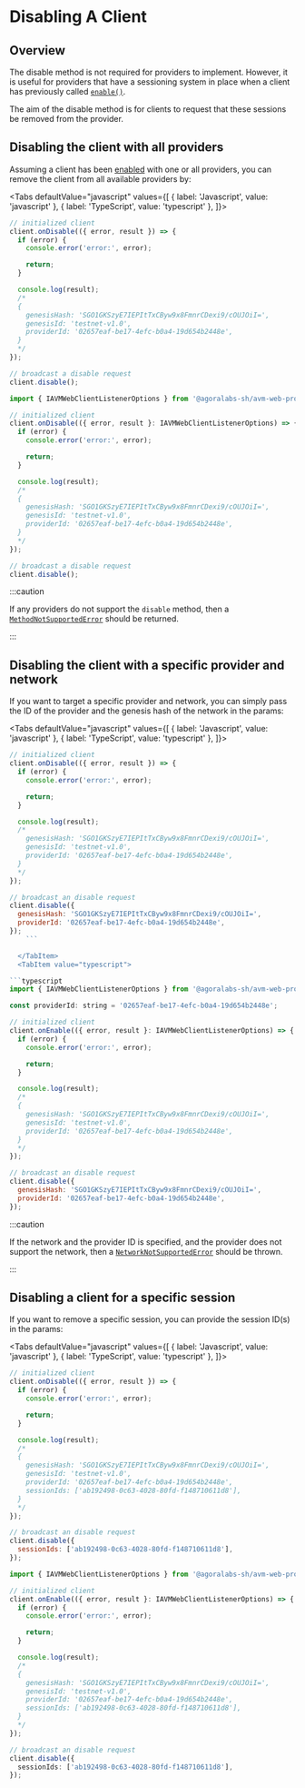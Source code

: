 
# Disabling A Client

<TOCInline
  maxHeadingLevel={4}
  toc={toc}
/>

## Overview

The disable method is not required for providers to implement. However, it is useful for providers that have a sessioning system in place when a client has previously called [`enable()`](../../api-reference/avm-web-client#enableparams).

The aim of the disable method is for clients to request that these sessions be removed from the provider.

## Disabling the client with all providers

Assuming a client has been [enabled](enabling-a-client) with one or all providers, you can remove the client from all available providers by:

<Tabs
  defaultValue="javascript"
  values={[
    { label: 'Javascript', value: 'javascript' },
    { label: 'TypeScript', value: 'typescript' },
  ]}>
  <TabItem value="javascript">

```js
// initialized client
client.onDisable(({ error, result }) => {
  if (error) {
    console.error('error:', error);

    return;
  }

  console.log(result);
  /*
  {
    genesisHash: 'SGO1GKSzyE7IEPItTxCByw9x8FmnrCDexi9/cOUJOiI=',
    genesisId: 'testnet-v1.0',
    providerId: '02657eaf-be17-4efc-b0a4-19d654b2448e',
  }
  */
});

// broadcast a disable request
client.disable();
```

  </TabItem>
  <TabItem value="typescript">

```typescript
import { IAVMWebClientListenerOptions } from '@agoralabs-sh/avm-web-provider';

// initialized client
client.onDisable(({ error, result }: IAVMWebClientListenerOptions) => {
  if (error) {
    console.error('error:', error);

    return;
  }

  console.log(result);
  /*
  {
    genesisHash: 'SGO1GKSzyE7IEPItTxCByw9x8FmnrCDexi9/cOUJOiI=',
    genesisId: 'testnet-v1.0',
    providerId: '02657eaf-be17-4efc-b0a4-19d654b2448e',
  }
  */
});

// broadcast a disable request
client.disable();
```

  </TabItem>
</Tabs>

:::caution

If any providers do not support the `disable`  method, then a [`MethodNotSupportedError`](../../api-reference/errors#methodnotsupportederror) should be returned.

:::

## Disabling the client with a specific provider and network

If you want to target a specific provider and network, you can simply pass the ID of the provider and the genesis hash of the network in the params:

<Tabs
  defaultValue="javascript"
  values={[
    { label: 'Javascript', value: 'javascript' },
    { label: 'TypeScript', value: 'typescript' },
  ]}>
  <TabItem value="javascript">

```js
// initialized client
client.onDisable(({ error, result }) => {
  if (error) {
    console.error('error:', error);

    return;
  }

  console.log(result);
  /*
    genesisHash: 'SGO1GKSzyE7IEPItTxCByw9x8FmnrCDexi9/cOUJOiI=',
    genesisId: 'testnet-v1.0',
    providerId: '02657eaf-be17-4efc-b0a4-19d654b2448e',
  }
  */
});

// broadcast an disable request
client.disable({
  genesisHash: 'SGO1GKSzyE7IEPItTxCByw9x8FmnrCDexi9/cOUJOiI=',
  providerId: '02657eaf-be17-4efc-b0a4-19d654b2448e',
});
    ```

  </TabItem>
  <TabItem value="typescript">

```typescript
import { IAVMWebClientListenerOptions } from '@agoralabs-sh/avm-web-provider';

const providerId: string = '02657eaf-be17-4efc-b0a4-19d654b2448e';

// initialized client
client.onEnable(({ error, result }: IAVMWebClientListenerOptions) => {
  if (error) {
    console.error('error:', error);

    return;
  }

  console.log(result);
  /*
  {
    genesisHash: 'SGO1GKSzyE7IEPItTxCByw9x8FmnrCDexi9/cOUJOiI=',
    genesisId: 'testnet-v1.0',
    providerId: '02657eaf-be17-4efc-b0a4-19d654b2448e',
  }
  */
});

// broadcast an disable request
client.disable({
  genesisHash: 'SGO1GKSzyE7IEPItTxCByw9x8FmnrCDexi9/cOUJOiI=',
  providerId: '02657eaf-be17-4efc-b0a4-19d654b2448e',
});
```

  </TabItem>
</Tabs>

:::caution

If the network and the provider ID is specified, and the provider does not support the network, then a [`NetworkNotSupportedError`](../../api-reference/errors#networknotsupportederror) should be thrown.

:::

## Disabling a client for a specific session

If you want to remove a specific session, you can provide the session ID(s) in the params:

<Tabs
  defaultValue="javascript"
  values={[
    { label: 'Javascript', value: 'javascript' },
    { label: 'TypeScript', value: 'typescript' },
  ]}>
  <TabItem value="javascript">

```js
// initialized client
client.onDisable(({ error, result }) => {
  if (error) {
    console.error('error:', error);

    return;
  }

  console.log(result);
  /*
  {
    genesisHash: 'SGO1GKSzyE7IEPItTxCByw9x8FmnrCDexi9/cOUJOiI=',
    genesisId: 'testnet-v1.0',
    providerId: '02657eaf-be17-4efc-b0a4-19d654b2448e',
    sessionIds: ['ab192498-0c63-4028-80fd-f148710611d8'],
  }
  */
});

// broadcast an disable request
client.disable({
  sessionIds: ['ab192498-0c63-4028-80fd-f148710611d8'],
});
```

  </TabItem>
  <TabItem value="typescript">

```typescript
import { IAVMWebClientListenerOptions } from '@agoralabs-sh/avm-web-provider';

// initialized client
client.onEnable(({ error, result }: IAVMWebClientListenerOptions) => {
  if (error) {
    console.error('error:', error);

    return;
  }

  console.log(result);
  /*
  {
    genesisHash: 'SGO1GKSzyE7IEPItTxCByw9x8FmnrCDexi9/cOUJOiI=',
    genesisId: 'testnet-v1.0',
    providerId: '02657eaf-be17-4efc-b0a4-19d654b2448e',
    sessionIds: ['ab192498-0c63-4028-80fd-f148710611d8'],
  }
  */
});

// broadcast an disable request
client.disable({
  sessionIds: ['ab192498-0c63-4028-80fd-f148710611d8'],
});
```

  </TabItem>
</Tabs>
